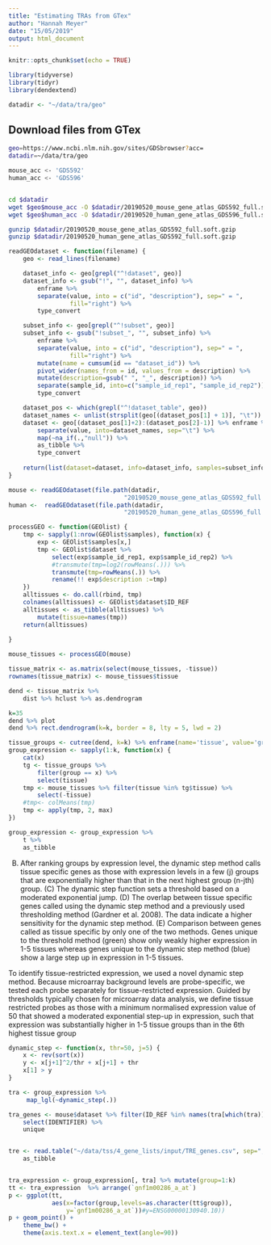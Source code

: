```yaml
---
title: "Estimating TRAs from GTex"
author: "Hannah Meyer"
date: "15/05/2019"
output: html_document
---
```


```r
knitr::opts_chunk$set(echo = TRUE)
```

```r
library(tidyverse)
library(tidyr)
library(dendextend)

datadir <- "~/data/tra/geo"
```


## Download files from GTex

```bash
geo=https://www.ncbi.nlm.nih.gov/sites/GDSbrowser?acc=
datadir=~/data/tra/geo

mouse_acc <- 'GDS592'
human_acc <- 'GDS596'


cd $datadir
wget $geo$mouse_acc -O $datadir/20190520_mouse_gene_atlas_GDS592_full.soft.gzip
wget $geo$human_acc -O $datadir/20190520_human_gene_atlas_GDS596_full.soft.gzip
```

```bash
gunzip $datadir/20190520_mouse_gene_atlas_GDS592_full.soft.gzip
gunzip $datadir/20190520_human_gene_atlas_GDS592_full.soft.gzip
```

   
```r


readGEOdataset <- function(filename) {
    geo <- read_lines(filename)

    dataset_info <- geo[grepl("^!dataset", geo)]
    dataset_info <- gsub("!", "", dataset_info) %>%
        enframe %>%
        separate(value, into = c("id", "description"), sep=" = ",
                 fill="right") %>%
        type_convert

    subset_info <- geo[grepl("^!subset", geo)]
    subset_info <- gsub("!subset_", "", subset_info) %>%
        enframe %>%
        separate(value, into = c("id", "description"), sep=" = ",
                 fill="right") %>%
        mutate(name = cumsum(id == "dataset_id")) %>%
        pivot_wider(names_from = id, values_from = description) %>%
        mutate(description=gsub(" ", "_", description)) %>% 
        separate(sample_id, into=c("sample_id_rep1", "sample_id_rep2")) %>%
        type_convert

    dataset_pos <- which(grepl("^!dataset_table", geo))
    dataset_names <- unlist(strsplit(geo[(dataset_pos[1] + 1)], "\t"))
    dataset <- geo[(dataset_pos[1]+2):(dataset_pos[2]-1)] %>% enframe %>% 
        separate(value, into=dataset_names, sep="\t") %>%
        map(~na_if(.,"null")) %>% 
        as_tibble %>% 
        type_convert
    
    return(list(dataset=dataset, info=dataset_info, samples=subset_info))
}

mouse <- readGEOdataset(file.path(datadir,
                                "20190520_mouse_gene_atlas_GDS592_full.soft"))
human <-  readGEOdataset(file.path(datadir,
                                "20190520_human_gene_atlas_GDS596_full.soft"))
```

```r
processGEO <- function(GEOlist) {
    tmp <- sapply(1:nrow(GEOlist$samples), function(x) {
        exp <- GEOlist$samples[x,]
        tmp <- GEOlist$dataset %>%
            select(exp$sample_id_rep1, exp$sample_id_rep2) %>%
            #transmute(tmp=log2(rowMeans(.))) %>%
            transmute(tmp=rowMeans(.)) %>%
            rename(!! exp$description :=tmp)
    })
    alltissues <- do.call(rbind, tmp)
    colnames(alltissues) <- GEOlist$dataset$ID_REF
    alltissues <- as_tibble(alltissues) %>%
        mutate(tissue=names(tmp))
    return(alltissues)
    
}

mouse_tissues <- processGEO(mouse)

tissue_matrix <- as.matrix(select(mouse_tissues, -tissue))
rownames(tissue_matrix) <- mouse_tissues$tissue

dend <- tissue_matrix %>%  
    dist %>% hclust %>% as.dendrogram

k=35
dend %>% plot
dend %>% rect.dendrogram(k=k, border = 8, lty = 5, lwd = 2)

tissue_groups <- cutree(dend, k=k) %>% enframe(name='tissue', value='group')
group_expression <- sapply(1:k, function(x) {
    cat(x)
    tg <- tissue_groups %>%
        filter(group == x) %>%
        select(tissue)
    tmp <- mouse_tissues %>% filter(tissue %in% tg$tissue) %>%
        select(-tissue)
    #tmp<- colMeans(tmp)  
    tmp <- apply(tmp, 2, max)  
})

group_expression <- group_expression %>%
    t %>%
    as_tibble

```

B) After ranking groups by expression level, the dynamic step method calls tissue specific genes as those with expression levels in a few (j) groups that are exponentially higher than that in the next highest group (n-jth) group. (C) The dynamic step function sets a threshold based on a moderated exponential jump. (D) The overlap between tissue specific genes called using the dynamic step method and a previously used thresholding method (Gardner et al. 2008). The data indicate a higher sensitivity for the dynamic step method. (E) Comparison between genes called as tissue specific by only one of the two methods. Genes unique to the threshold method (green) show only weakly higher expression in 1-5 tissues whereas genes unique to the dynamic step method (blue) show a large step up in expression in 1-5 tissues.

To identify tissue-restricted expression, we used a novel dynamic step method. Because microarray background levels are probe-specific, we tested each probe separately for tissue-restricted expression. Guided by thresholds typically chosen for microarray data analysis, we define tissue restricted probes as those with a minimum normalised expression value of 50 that showed a moderated exponential step-up in expression, such that expression was substantially higher in 1-5 tissue groups than in the 6th highest tissue group


```r
dynamic_step <- function(x, thr=50, j=5) {
    x <- rev(sort(x))
    y <- x[j+1]^2/thr + x[j+1] + thr
    x[1] > y
}

tra <- group_expression %>%
     map_lgl(~dynamic_step(.))

tra_genes <- mouse$dataset %>% filter(ID_REF %in% names(tra[which(tra)])) %>%
    select(IDENTIFIER) %>%
    unique


tre <- read.table("~/data/tss/4_gene_lists/input/TRE_genes.csv", sep=",") %>%
    as_tibble


tra_expression <- group_expression[, tra] %>% mutate(group=1:k)
tt <- tra_expression  %>% arrange(`gnf1m00286_a_at`)
p <- ggplot(tt,
            aes(x=factor(group,levels=as.character(tt$group)),
                y=`gnf1m00286_a_at`))#y=ENSG00000130940.10))
p + geom_point() +
    theme_bw() +
    theme(axis.text.x = element_text(angle=90))


```
